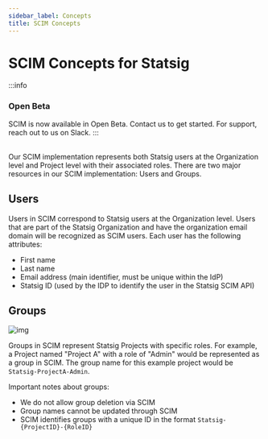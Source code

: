 ```yaml
---
sidebar_label: Concepts
title: SCIM Concepts
---
```



# SCIM Concepts for Statsig

:::info

### Open Beta

SCIM is now available in Open Beta. Contact us to get started. For support, reach out to us on Slack.
:::

<br />
Our SCIM implementation represents both Statsig users at the Organization level
and Project level with their associated roles. There are two major resources in
our SCIM implementation: Users and Groups.

## Users

Users in SCIM correspond to Statsig users at the Organization level.
Users that are part of the Statsig Organization and have the organization email domain will be recognized as SCIM users.
Each user has the following attributes:

- First name
- Last name
- Email address (main identifier, must be unique within the IdP)
- Statsig ID (used by the IDP to identify the user in the Statsig SCIM API)

## Groups

![img](/img/okta_scim_steps/okta-statsig-group.png)

Groups in SCIM represent Statsig Projects with specific roles.
For example, a Project named "Project A" with a role of "Admin" would be represented as a group in SCIM.
The group name for this example project would be `Statsig-ProjectA-Admin`.

Important notes about groups:

- We do not allow group deletion via SCIM
- Group names cannot be updated through SCIM
- SCIM identifies groups with a unique ID in the format `Statsig-{ProjectID}-{RoleID}`

